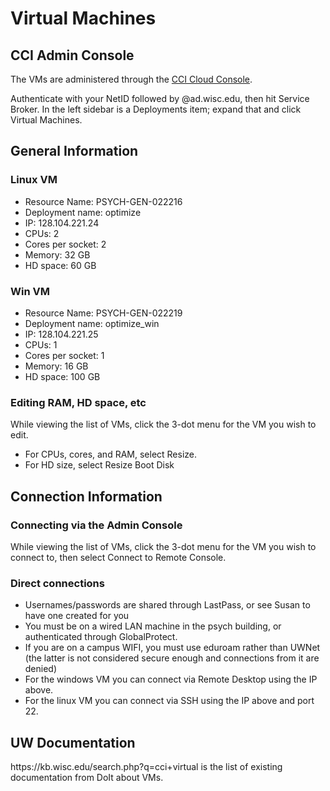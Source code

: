 # Virtual Machines

## CCI Admin Console

The VMs are administered through the [CCI Cloud Console](https://cci-one-vra-01.cci.wisc.edu/csp/gateway/portal/#/consumer). 

Authenticate with your NetID followed by @ad.wisc.edu, then hit Service Broker. In the left sidebar is a Deployments item; expand that and click Virtual Machines.

## General Information

### Linux VM

* Resource Name: PSYCH-GEN-022216
* Deployment name: optimize
* IP: 128.104.221.24  
* CPUs: 2
* Cores per socket: 2
* Memory: 32 GB
* HD space: 60 GB


### Win VM

* Resource Name: PSYCH-GEN-022219
* Deployment name: optimize_win
* IP: 128.104.221.25  
* CPUs: 1
* Cores per socket: 1
* Memory: 16 GB
* HD space: 100 GB


### Editing RAM, HD space, etc

While viewing the list of VMs, click the 3-dot menu for the VM you wish to edit.

* For CPUs, cores, and RAM, select Resize. 
* For HD size, select Resize Boot Disk

## Connection Information

### Connecting via the Admin Console

While viewing the list of VMs, click the 3-dot menu for the VM you wish to connect to, then select Connect to Remote Console.


### Direct connections

* Usernames/passwords are shared through LastPass, or see Susan to have one created for you
* You must be on a wired LAN machine in the psych building, or authenticated through GlobalProtect. 
* If you are on a campus WIFI, you must use eduroam rather than UWNet (the latter is not considered secure enough and connections from it are denied)
* For the windows VM you can connect via Remote Desktop using the IP above. 
* For the linux VM you can connect via SSH using the IP above and port 22.

## UW Documentation

https://kb.wisc.edu/search.php?q=cci+virtual is the list of existing documentation from DoIt about VMs.


